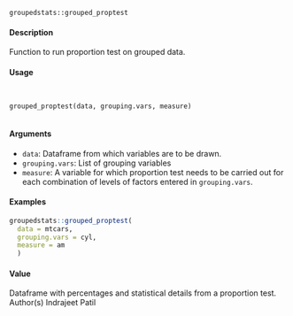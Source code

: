 
``groupedstats::grouped_proptest``


#### Description

Function to run proportion test on grouped data.

#### Usage
<pre><code>

grouped_proptest(data, grouping.vars, measure)

</code></pre>

#### Arguments 
* ``data``: Dataframe from which variables are to be drawn.
* ``grouping.vars``: List of grouping variables
* ``measure``: A variable for which proportion test needs to be carried out for each combination
of levels of factors entered in ``grouping.vars``.


#### Examples
```{r}

groupedstats::grouped_proptest(
  data = mtcars,
  grouping.vars = cyl,
  measure = am
  )
```


#### Value
Dataframe with percentages and statistical details from a proportion test.
Author(s)
Indrajeet Patil
